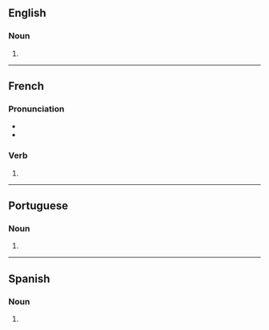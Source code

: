 ==English==

===Noun===
{{head|en|noun form}}

# {{plural of|en|carambola}}

----

==French==

===Pronunciation===
* {{IPA|fr|/ka.ʁɑ̃.bɔ.la/}}
* {{homophones|fr|carambola|carambolât}}

===Verb===
{{head|fr|verb form}}

# {{inflection of|fr|caramboler||2|s|phis}}

----

==Portuguese==

===Noun===
{{head|pt|noun plural form}}

# {{plural of|pt|carambola}}

----

==Spanish==

===Noun===
{{head|es|noun form|g=f-p}}

# {{plural of|es|carambola}}